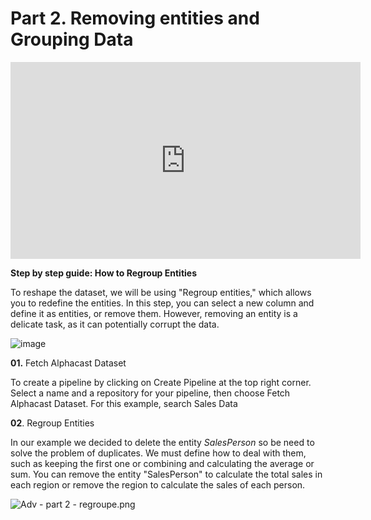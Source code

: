 # Part 2. Removing entities and Grouping Data

<iframe width="560" height="315" src="https://www.youtube.com/embed/2Naqg9pl9yg" title="YouTube video player" frameborder="0" allow="accelerometer; autoplay; clipboard-write; encrypted-media; gyroscope; picture-in-picture; web-share" allowfullscreen></iframe>

**Step by step guide: How to Regroup Entities**

To reshape the dataset, we will be using "Regroup entities," which allows you to redefine the entities. In this step, you can select a new column and define it as entities, or remove them. However, removing an entity is a delicate task, as it can potentially corrupt the data.

![image](https://user-images.githubusercontent.com/106676128/221850329-aa0560bd-640e-4858-a22e-0058ce2639b9.png)


**01.** Fetch Alphacast Dataset

To create a pipeline by clicking on Create Pipeline at the top right corner. Select a name and a repository for your pipeline, then choose Fetch Alphacast Dataset. For this example, search Sales Data
 
**02**. Regroup Entities

In our example we decided to delete the entity *SalesPerson* so be need to solve the problem of duplicates. We must define how to deal with them, such as keeping the first one or combining and calculating the average or sum. You can remove the entity "SalesPerson" to calculate the total sales in each region or remove the region to calculate the sales of each person.

![Adv - part 2 - regroupe.png](https://alphacast-images.s3.us-west-2.amazonaws.com/next-s3-uploads/3ab791c5-f4ac-4344-9ba7-41f73e7ec8df/Adv---part-2---regroupe.png)
